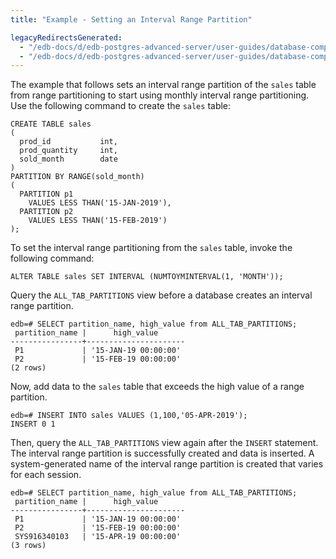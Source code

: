 ```yaml
---
title: "Example - Setting an Interval Range Partition"

legacyRedirectsGenerated:
  - "/edb-docs/d/edb-postgres-advanced-server/user-guides/database-compatibility-table-partitioning-guide/13/example_setting_an_interval_range_partition.html"
  - "/edb-docs/d/edb-postgres-advanced-server/user-guides/database-compatibility-table-partitioning-guide/latest/example_setting_an_interval_range_partition.html"
---
```


<div id="example_setting_an_interval_range_partition" class="registered_link"></div>

The example that follows sets an interval range partition of the `sales` table from range partitioning to start using monthly interval range partitioning. Use the following command to create the `sales` table:

```text
CREATE TABLE sales
(
  prod_id           int,
  prod_quantity     int,
  sold_month        date
)
PARTITION BY RANGE(sold_month)
(
  PARTITION p1
    VALUES LESS THAN('15-JAN-2019'),
  PARTITION p2
    VALUES LESS THAN('15-FEB-2019')
);
```

To set the interval range partitioning from the `sales` table, invoke the following command:

```text
ALTER TABLE sales SET INTERVAL (NUMTOYMINTERVAL(1, 'MONTH'));
```

Query the `ALL_TAB_PARTITIONS` view before a database creates an interval range partition.

```text
edb=# SELECT partition_name, high_value from ALL_TAB_PARTITIONS;
 partition_name |      high_value
----------------+----------------------
 P1             | '15-JAN-19 00:00:00'
 P2             | '15-FEB-19 00:00:00'
(2 rows)
```

Now, add data to the `sales` table that exceeds the high value of a range partition.

```text
edb=# INSERT INTO sales VALUES (1,100,'05-APR-2019');
INSERT 0 1
```

Then, query the `ALL_TAB_PARTITIONS` view again after the `INSERT` statement. The interval range partition is successfully created and data is inserted. A system-generated name of the interval range partition is created that varies for each session.

```text
edb=# SELECT partition_name, high_value from ALL_TAB_PARTITIONS;
 partition_name |      high_value
----------------+----------------------
 P1             | '15-JAN-19 00:00:00'
 P2             | '15-FEB-19 00:00:00'
 SYS916340103   | '15-APR-19 00:00:00'
(3 rows)
```
